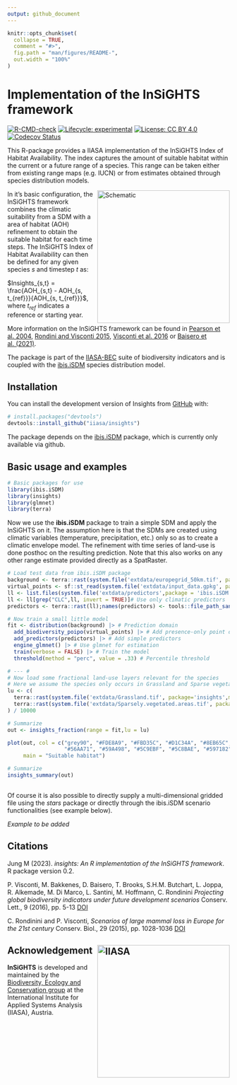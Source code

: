 ```yaml
---
output: github_document
---
```


<!-- README.md is generated from README.Rmd. Please edit that file -->

```r
knitr::opts_chunk$set(
  collapse = TRUE,
  comment = "#>",
  fig.path = "man/figures/README-",
  out.width = "100%"
)
```

# Implementation of the InSiGHTS framework

<!-- badges: start -->
[![R-CMD-check](https://github.com/iiasa/insights/actions/workflows/R-CMD-check.yaml/badge.svg)](https://github.com/iiasa/insights/actions/workflows/R-CMD-check.yaml)
[![Lifecycle: experimental](https://img.shields.io/badge/lifecycle-experimental-orange.svg)](https://lifecycle.r-lib.org/articles/stages.html#experimental)
[![License: CC BY 4.0](https://img.shields.io/badge/license-CC BY 4.0-blue.svg)](https://creativecommons.org/licenses/by/4.0/)
[![Codecov Status](https://codecov.io/gh/iiasa/insights/branch/main/graph/badge.svg)](https://app.codecov.io/gh/iiasa/insights?branch=main)<!-- badges: end -->

This R-package provides a IIASA implementation of the InSiGHTS Index of Habitat Availability. The index
captures the amount of suitable habitat within the current or a future range of a species. This range can be taken either from existing range maps (e.g. IUCN) or from estimates obtained through species distribution models.

<img src="man/figures/insights_schematic.png" alt="Schematic" align="right" width="300"/>

In it's basic configuration, the InSiGHTS framework combines the climatic suitability from a SDM with a area of habitat (AOH) refinement to obtain the suitable habitat for each time steps.
The InSiGHTS Index of Habitat Availability can then be defined for any given species $s$ and timestep $t$ as:

$Insights_{s,t} = \frac{AOH_{s,t} - AOH_{s, t_{ref}}}{AOH_{s, t_{ref}}}$, where $t_{ref}$ indicates a reference or starting year.

More information on the InSiGHTS framework can be found in [Pearson et al. 2004](https://doi.org/10.1046/j.1466-822X.2003.00042.x), [Rondini and Visconti 2015](https://doi.org/10.1111/cobi.12532), [Visconti et al. 2016](https://doi.org/10.1111/conl.12159) or [Baisero et al. (2021)](https://doi.org/10.1016/j.oneear.2020.05.015).

The package is part of the [IIASA-BEC](https://iiasa.ac.at/programs/bnr/bec) suite of biodiversity indicators and is coupled with the [ibis.iSDM](https://iiasa.github.io/ibis.iSDM/) species distribution model. 

## Installation

You can install the development version of Insights from [GitHub](https://github.com/) with:

``` r
# install.packages("devtools")
devtools::install_github("iiasa/insights")
```
The package depends on the [ibis.iSDM](https://iiasa.github.io/ibis.iSDM/) package, which is currently only available via github.

## Basic usage and examples

```r
# Basic packages for use
library(ibis.iSDM)
library(insights)
library(glmnet)
library(terra)
```

Now we use the **ibis.iSDM** package to train a simple SDM and apply the InSiGHTS on it. The assumption here is that the SDMs
are created using climatic variables (temperature, precipitation, etc.) only so as to create a climatic envelope model. The refinement with
time series of land-use is done posthoc on the resulting prediction.
Note that this also works on any other range estimate provided directly as a SpatRaster.

```r
# Load test data from ibis.iSDM package
background <- terra::rast(system.file('extdata/europegrid_50km.tif', package='ibis.iSDM',mustWork = TRUE))
virtual_points <- sf::st_read(system.file('extdata/input_data.gpkg', package='ibis.iSDM',mustWork = TRUE),'points',quiet = TRUE)
ll <- list.files(system.file('extdata/predictors',package = 'ibis.iSDM',mustWork = TRUE),full.names = T)
ll <- ll[grep("CLC",ll, invert = TRUE)]# Use only climatic predictors
predictors <- terra::rast(ll);names(predictors) <- tools::file_path_sans_ext(basename(ll))

# Now train a small little model
fit <- distribution(background) |> # Prediction domain
  add_biodiversity_poipo(virtual_points) |> # Add presence-only point data
  add_predictors(predictors) |> # Add simple predictors
  engine_glmnet() |> # Use glmnet for estimation
  train(verbose = FALSE) |> # Train the model 
  threshold(method = "perc", value = .33) # Percentile threshold

# --- #
# Now load some fractional land-use layers relevant for the species
# Here we assume the species only occurs in Grassland and Sparse vegetation
lu <- c(
  terra::rast(system.file('extdata/Grassland.tif', package='insights',mustWork = TRUE)),
  terra::rast(system.file('extdata/Sparsely.vegetated.areas.tif', package='insights',mustWork = TRUE))
) / 10000

# Summarize 
out <- insights_fraction(range = fit,lu = lu)

plot(out, col = c("grey90", "#FDE8A9", "#FBD35C", "#D1C34A", "#8EB65C",
                  "#56AA71", "#59A498", "#5C9EBF", "#5C8BAE", "#597182"),
     main = "Suitable habitat")

# Summarize
insights_summary(out)
  
```


Of course it is also possible to directly supply a multi-dimensional gridded file
using the *stars* package or directly through the ibis.iSDM scenario functionalities
(see example below).

*Example to be added*


## Citations

Jung M (2023). _insights: An R implementation of the InSiGHTS framework_. R package version 0.2.

P. Visconti, M. Bakkenes, D. Baisero, T. Brooks, S.H.M. Butchart, L. Joppa, R. Alkemade, M. Di Marco, L. Santini, M. Hoffmann, C. Rondinini
_Projecting global biodiversity indicators under future development scenarios_ Conserv. Lett., 9 (2016), pp. 5-13 [DOI](https://doi.org/10.1111/conl.12159)

C. Rondinini and P. Visconti, _Scenarios of large mammal loss in Europe for the 21st century_ Conserv. Biol., 29 (2015), pp. 1028-1036 [DOI](https://doi.org/10.1111/cobi.12532)


## Acknowledgement <a href="https://iiasa.ac.at"><img src="man/figures/IIASA_PNG_logo_blue.png" alt="IIASA" align="right" width="300"/></a>

**InSiGHTS** is developed and maintained by the [Biodiversity, Ecology and Conservation group](https://iiasa.ac.at/programs/bnr/bec) at the International Institute for Applied Systems Analysis (IIASA), Austria.
